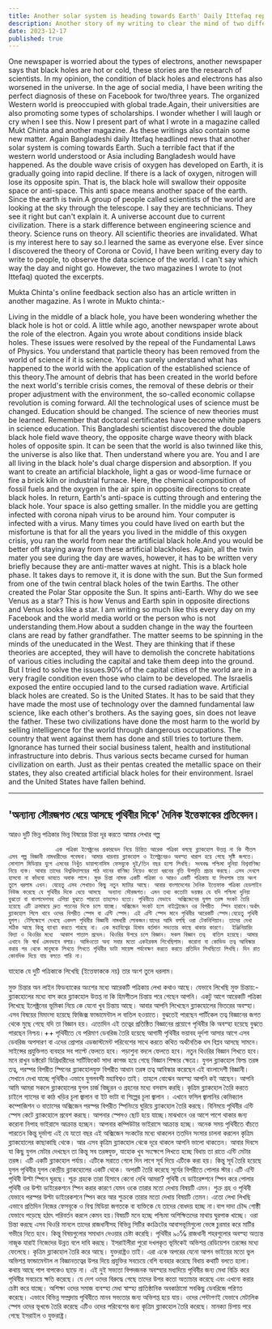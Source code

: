 ```yaml
---
title: Another solar system is heading towards Earth' Daily Ittefaq reports.
description: Another story of my writing to clear the mind of two different topics of different magazines
date: 2023-12-17
published: true
---
```


One newspaper is worried about the types of electrons, another newspaper says that black holes are hot or cold, these stories are the research of scientists. In my opinion, the condition of black holes and electrons has also worsened in the universe. In the age of social media, I have been writing the perfect diagnosis of these on Facebook for two/three years. The organized Western world is preoccupied with global trade.Again, their universities are also promoting some types of scholarships. I wonder whether I will laugh or cry when I see this. Now I present part of what I wrote in a magazine called Mukt Chinta and another magazine. As these writings also contain some new matter. Again Bangladeshi daily Ittefaq headlined news that another solar system is coming towards Earth.
Such a terrible fact that if the western world understood or Asia including Bangladesh would have happened. As the double wave crisis of oxygen has developed on Earth, it is gradually going into rapid decline. If there is a lack of oxygen, nitrogen will lose its opposite spin. That is, the black hole will swallow their opposite space or anti-space. This anti space means another space of the earth. Since the earth is twin.A group of people called scientists of the world are looking at the sky through the telescope. I say they are technicians. They see it right but can't explain it. A universe account due to current civilization. There is a stark difference between engineering science and theory. Science runs on theory. All scientific theories are invalidated. What is my interest here to say so.I learned the same as everyone else. Ever since I discovered the theory of Corona or Covid, I have been writing every day to write to people, to observe the data science of the world. I can't say which way the day and night go.
However, the two magazines I wrote to (not Ittefaq) quoted the excerpts.

Mukta Chinta's online feedback section also has an article written in another magazine. As I wrote in Mukto chinta:-

Living in the middle of a black hole, you have been wondering whether the black hole is hot or cold. A little while ago, another newspaper wrote about the role of the electron. Again you wrote about conditions inside black holes. These issues were resolved by the repeal of the Fundamental Laws of Physics. You understand that particle theory has been removed from the world of science if it is science. You can surely understand what has happened to the world with the application of the established science of this theory.The amount of debris that has been created in the world before the next world's terrible crisis comes, the removal of these debris or their proper adjustment with the environment, the so-called economic collapse revolution is coming forward. All the technological uses of science must be changed. Education should be changed. The science of new theories must be learned. Remember that doctoral certificates have become white papers in science education.
        This Bangladeshi scientist discovered the double black hole field wave theory, the opposite charge wave theory with black holes of opposite spin. It can be seen that the world is also twinned like this, the universe is also like that. Then understand where you are. You and I are all living in the black hole's dual charge dispersion and absorption. If you want to create an artificial blackhole, light a gas or wood-lime furnace or fire a brick kiln or industrial furnace.
Here, the chemical composition of fossil fuels and the oxygen in the air spin in opposite directions to create black holes. In return, Earth's anti-space is cutting through and entering the black hole. Your space is also getting smaller. In the middle you are getting infected with corona nipah virus to be around him. Your computer is infected with a virus. Many times you could have lived on earth but the misfortune is that for all the years you lived in the middle of this oxygen crisis, you ran the world from near the artificial black hole.And you would be better off staying away from these artificial blackholes. Again, all the twin mater you see during the day are waves, however, it has to be written very briefly because they are anti-matter waves at night. This is a black hole phase. It takes days to remove it, it is done with the sun. But the Sun formed from one of the twin central black holes of the twin Earths. The other created the Polar Star opposite the Sun. It spins anti-Earth.
Why do we see Venus as a star? This is how Venus and Earth spin in opposite directions and Venus looks like a star. I am writing so much like this every day on my Facebook and the world media world or the person who is not understanding them.How about a sudden change in the way the fourteen clans are read by father grandfather. The matter seems to be spinning in the minds of the uneducated in the West. They are thinking that if these theories are accepted, they will have to demolish the concrete habitations of various cities including the capital and take them deep into the ground. But I tried to solve the issues.90℅ of the capital cities of the world are in a very fragile condition even those who claim to be developed. The Israelis exposed the entire occupied land to the cursed radiation wave. Artificial black holes are created. So is the United States. It has to be said that they have made the most use of technology over the damned fundamental law science, like each other's brothers.
As the saying goes, sin does not leave the father. These two civilizations have done the most harm to the world by selling intelligence for the world through dangerous occupations. The country that went against them has done and still tries to torture them. Ignorance has turned their social business talent, health and institutional infrastructure into debris.
         Thus various sects became cursed for human civilization on earth. Just as their pentas created the metallic space on their states, they also created artificial black holes for their environment. Israel and the United States have fallen behind.

---

## 'অন‍্যান‍্য সৌরজগত ধেয়ে আসছে পৃথিবীর দিকে' দৈনিক ইত্তেফাকের প্রতিবেদন।

আরও দুটি ভিন্ন পত্রিকার ভিন্ন বিষয়ের চিন্তা দূর করতে আমার লেখার গল্প

                 এক পত্রিকা ইলেক্ট্রনের প্রকারভেদ নিয়ে চিন্তিত আরেক পত্রিকা বলছে ব্ল‍্যাকহোল উত্তপ্ত না কি শীতল এসব গল্প বিজ্ঞানী নামধারীদের গবেষনা। আমার ধারনায় ব্ল‍্যাকহোল ও ইলেক্ট্রনেরও অবস্হা খারাপ হয়ে গেছে সৃষ্টি জগতে।সোশ‍্যাল মিডিয়ার যুগে এসবের নিখুঁত ডায়াগনোসিস ফেসবুকে দুই/তিন বছর হলো লিখছি। সংঘবদ্ধ পশ্চিমা দুনিয়া বিশ্ববাণিজ‍্য নিয়ে ব‍্যস্ত। আবার তাদের বিশ্ববিদ্যালয়ের পাঠ দানের বাণিজ্য নিয়েও কতো ধরনের বৃত্তি উপবৃত্তি প্রচার করছে। এসব দেখলে হাসবো না কাঁদবো ভাবতে অবাক লাগে। মুক্ত চিন্তা নামক একটি পত্রিকা ও আরও একটি পত্রিকায় যা লিখলাম তার অংশ তুলে ধরলাম এখন। যেহেতু এসব লেখায়ও কিছু নতুন ম‍্যাটার আছে। আবার বাংলাদেশের দৈনিক ইত্তেফাক পত্রিকা হেডলাইন নিউজ করেছে যে পৃথিবীর দিকে ধেয়ে আসছে  অন‍্যান‍্য সৌরজগত। এমন তথ‍্য কতোটা ভয়ঙ্কর যে যদি পশ্চিমা দুনিয়া বুঝতো বা বাংলাদেশসহ এশিয়া বুঝতে পারতো তাহলেও হতো। পৃথিবীতে যেভাবে  অক্সিজেনের যুগল তরঙ্গ সংকট তৈরি হয়েছে এটি ক্রমান্বয়ে দ্রুত পতনের দিকে চলে যাচ্ছে। অক্সিজেন সংকট হলে নাইট্রোজেন ওর বিপরীত  স্পিন হারাবে।অর্থাৎ ব্ল‍্যাকহোল গিলে খাবে ওদের বিপরীত স্পেস বা এন্টি স্পেস। এই এন্টি স্পেস মানে পৃথিবীর আরেকটি স্পেস।যেহেতু পৃথিবী যুগল। টেলিস্কোপে দেখছে একদল পৃথিবীর বিজ্ঞানী নামধারী লোকজন।যাদের আমি বলছি ওরা টেকনিশিয়ান। তাদের দেখা সঠিক আছে কিন্তু ব‍্যাখ‍্যা করতে পারছে না। এক মহাবিশ্বের হিসাব বর্তমান সভ‍্যতার কাছে থাকার কারণে।  ইঞ্জিনিয়ারিং বিদ‍্যা ও থিওরির মধ‍্যে  আকাশ পাতাল প্রভেদ। থিওরির উপরে চলে বিজ্ঞান। সকল বিজ্ঞান তত্ব  বাতিল হয়েছে। আমার এখানে কি স্বার্থ এমনভাবে বলার। আমিওতো অন‍্য সবার মতো একইরকম শিখেছিলাম। করোনা বা কোভিড তত্ব আবিস্কার করার পর থেকে মানুষকে লিখতে লিখতে পৃথিবীর ডাটা সায়েন্স পর্যবেক্ষণ করতে করতে প্রতিদিন লিখছিতো লিখছি। দিন রাত কোনদিক দিয়ে যায় বলতে পারি না।
যাহোক যে দুটি পত্রিকাকে লিখেছি (ইত্তেফাককে নয়) তার অংশ তুলে ধরলাম।   

মুক্ত চিন্তার অন লাইন ফিডব‍্যাকের অংশের মধ‍্যে আরেকটি পত্রিকায় লেখা কথাও আছে। যেভাবে লিখেছি মুক্ত চিন্তায়:-
ব্ল‍্যাকহোলের মধ‍্যে বাস করে ব্ল‍্যাকহোল উত্তপ্ত না কি হিমশীতল চিন্তায় পরে গেছেন আপনি। একটু আগে আরেকটি পত্রিকা লিখেছে ইলেক্ট্রনের ভূমিকা নিয়ে কে যেনো খুব চিন্তায় আছে। আবার আপনি লিখেছেন ব্ল‍্যাকহোলের ভিতরের অবস্হা। এসব বিষয়ের মিমাংসা হয়েছে ফিজিক্স ফান্ডামেন্টাল ল বাতিল হওয়াতে। বুঝতেই পারছেন পার্টিকেল তত্ব বিজ্ঞানের জগত থেকে মুছে গেছে যদি তা বিজ্ঞান হয়। এতোদিন এই তত্বের প্রতিষ্ঠিত বিজ্ঞানের প্রয়োগে পৃথিবীর কি অবস্হা হয়েছে বুঝতে পারছেন নিশ্চয়।++ পৃথিবীতে যে পরিমাণ ডেবরিজ তৈরি হয়েছে আগামী পৃথিবীর ভয়াবহ দূর্দশা আসার আগে এসব ডেবরিজ অপসারণ বা এদের প্রোপার এডজাস্টমেন্ট পরিবেশের সাথে করতে কথিত অর্থনৈতিক ধস বিপ্লব আসছে সামনে।  সাইন্সের প্রযুক্তিগত ব‍্যবহার সব পাল্টে ফেলতে হবে। পড়াশুনা বদলে ফেলতে হবে। নতুন থিওরির বিজ্ঞান শিখতে হবে। মনে রাখুন ডক্টরেট ডিগ্রিধারীদের সার্টিফিকেট সাদা কাগজ হয়ে গেছে বিজ্ঞান শিক্ষার ক্ষেত্রে।
যুগল ব্ল‍্যাকহোল ফিল্ড তরঙ্গ তত্ব, পরস্পর বিপরীত স্পিনের ব্ল‍্যাকহোলযুক্ত বিপরীত আধান তরঙ্গ তত্ব আবিস্কার করেছেন এই  বাংলাদেশী বিজ্ঞানী।  সেখানে দেখা যাচ্ছে পৃথিবীও এভাবে যুগলবন্দী মহাবিশ্বও তাই। তাহলে বোঝেন অবস্হা আপনি কই আছেন। আপনি আমি আমরা সকলে ব্ল‍্যাকহোলের যুগল চার্জ বিচ্ছুরন ও  গ্রহনের মধ‍্যে বসবাস করছি। কৃত্রিম ব্ল‍্যাকহোল তৈরি করতে চাইলে গ‍্যাসের বা কাঠ খড়ির চূলা জ্বালান বা ইট ভাটা বা শিল্পের চূলা জ্বালান । এখানে ফসিল জ্বালানির কেমিক‍্যাল কম্পোজিশন ও বাতাসের অক্সিজেন পরস্পর বিপরীত স্পিনিংয়ে ঘুরিয়ে ব্ল‍্যাকহোল তৈরি করছে। বিনিময়ে পৃথিবীর এন্টি স্পেস কেটে ব্ল‍্যাকহোলে প্রবেশ করছে। আপনার স্পেসও ছোট হয়ে যাচ্ছে।মাঝখানে ওর আশে পাশে থাকার জন‍্য করোনা নিপাহ ভাইরাসে আক্রান্ত হচ্ছেন। আপনার কম্পিউটার ভাইরাসে আক্রান্ত হচ্ছে। অনেক সময় পৃথিবীতে বাঁচতে পারতেন কিন্তু দূর্ভাগ‍্য এই যে যতো বছর এই অক্সিজেন সংকটের মধ‍্যে থাকলেন ততদিন সংসার চালনা করলেন কৃত্রিম ব্ল‍্যাকহোলের কাছাকাছি থেকে।
আর এসব কৃত্রিম ব্ল‍্যাকহোল থেকে দূরে থাকলে আপনি ভালো থাকতেন।
আবার দিবসে যা কিছু যুগল মেটার দেখছেন তা কিন্তু সব তরঙ্গযুক্ত, যাহোক খুব সংক্ষেপে লিখতে হচ্ছে বিধায় তা রাতে এন্টি মেটার তরঙ্গ। এটি একটি ব্ল‍্যাকহোল পর্যায়। এটিকে সরাতে গেলে দিন লাগে সূর্য দিয়ে এটিকে করা হয়। কিন্তু সূর্য তৈরি হয়েছে যুগল পৃথিবীর যুগল কেন্দ্রীয় ব্ল‍্যাকহোলের একটি থেকে। অপরটি তৈরি করেছে সূর্যের বিপরীতে পোলার স্টার।এটি এন্টি পৃথিবী উল্টা স্পিনে ঘুরছে। শূক্র গ্রহকে তারা হিসাবে কেনো দেখি আমরা? পৃথিবী যে ডাইরেক্শনে স্পিন করে পোলার পৃথিবী ওর উল্টা ডাইরেকশনে স্পিন করার কারণে যেমন ওকে তারার মতো দেখায় বিষয়টি এমন। শুক্র গ্রহ ও পৃথিবী যেভাবে পরস্পর উল্টা ডাইরেকশনে স্পিন করে আর শুক্রকে তারার মতো দেখায় বিষয়টি তেমন। এতো লেখা লিখছি এভাবে প্রতিদিন নিজের ফেসবূকে ও বিশ্ব মিডিয়া জগতকে বা ব‍্যক্তিকে যে তাদের বোধদয় হচ্ছে না।বাপ দাদা চৌদ্দ গোষ্ঠী যেভাবে পড়েছে হঠাৎ পরিবর্তন করলে কেমন হয়।বিষয়টি মনে হচ্ছে পশ্চিমা অশিক্ষিতদের মাথায় ঘুরপাক খাচ্ছে। ওরা চিন্তা করছে এসব থিওরি মানলে তাদের রাজধানীসহ বিভিন্ন সিটির কংক্রিটের আবাসভূমিগুলো ভেঙ্গে চুরমার করে মাটির গভীরে নিতে হবে। কিন্তু বিষয়গুলোর সমাধান দেওয়ার চেষ্টা করেছি।
       পৃথিবীর ৯০℅  রাজধানী শহরগুলোর অবস্হা অত‍্যন্ত নাজূক যারাই নিজেদের উন্নত বলে দাবি করছে। ইসরাইলীরা পুরো দখলকৃত ভূমিকেই অভিশপ্ত রেডিয়েশন তরঙ্গের মধ‍্যে ফেলেছে। কৃত্রিম ব্ল‍্যাকহোল তৈরি করে আছে। যুক্তরাষ্ট্রও তাই। এরা একে অপরের যেনো আপন ভাইয়ের মতো ভুল অভিশপ্ত ফান্ডামেন্টাল ল  বিজ্ঞানতত্বের উপর দিয়ে প্রযুক্তির সবচেয়ে বেশি ব‍্যবহার করেছে বিধায় কথাটি বলতে হলো। কথায় আছে পাপ বাপকেও ছাড়ে না। এই দুই সভ‍্যতা বিপদজনক অবস্হার মধ‍্যদিয়ে পৃথিবীর জন‍্য মেধা বিক্রি করে পৃথিবীর সবচেয়ে ক্ষতি করেছে। যে দেশ ওদের বিরুদ্ধে গেছে তাদের উপর কতো অত‍্যাচার করেছে এবং এখনো করার চেষ্টা করে যাচ্ছে।  অশিক্ষা ওদের সমাজ ব‍্যবস্হা মেধা স্বাস্হ‍্য প্রাতিষ্ঠানিক অবকাঠামো সবকিছু ডেবরিজে পরিণত করেছে। এভাবে বিভিন্ন সম্প্রদায় পৃথিবীতে মানব সভ‍্যতার জন‍্য অভিশপ্ত হয়ে যায়।  ওদের পেন্টাগণই যেভাবে মেটালিক স্পেস ওদের ভূখন্ডে তৈরি করেছে এটিও ওদের পরিবেশের জন‍্য কৃত্রিম ব্ল‍্যাকহোল তৈরি করেছে। মানক‍্যা চিপায় পরে গেছে ইসরাইল ও যুক্তরাষ্ট্র।
